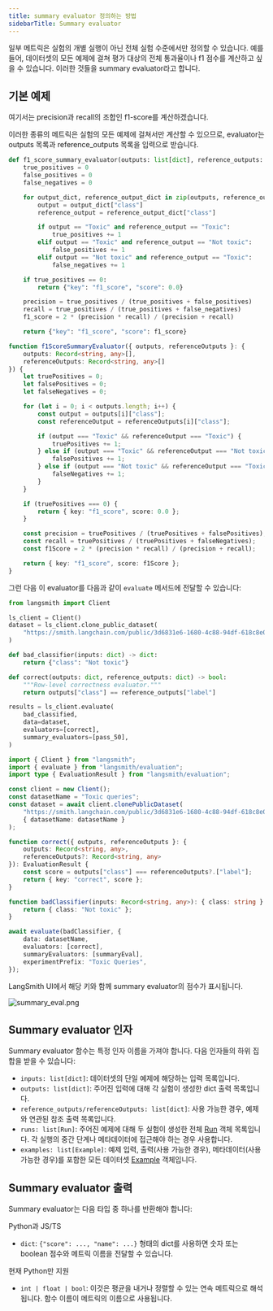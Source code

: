 ```yaml
---
title: summary evaluator 정의하는 방법
sidebarTitle: Summary evaluator
---
```


일부 메트릭은 실험의 개별 실행이 아닌 전체 실험 수준에서만 정의할 수 있습니다. 예를 들어, 데이터셋의 모든 예제에 걸쳐 평가 대상의 전체 통과율이나 f1 점수를 계산하고 싶을 수 있습니다. 이러한 것들을 summary evaluator라고 합니다.

## 기본 예제

여기서는 precision과 recall의 조합인 f1-score를 계산하겠습니다.

이러한 종류의 메트릭은 실험의 모든 예제에 걸쳐서만 계산할 수 있으므로, evaluator는 outputs 목록과 reference_outputs 목록을 입력으로 받습니다.

<CodeGroup>

```python Python
def f1_score_summary_evaluator(outputs: list[dict], reference_outputs: list[dict]) -> dict:
    true_positives = 0
    false_positives = 0
    false_negatives = 0

    for output_dict, reference_output_dict in zip(outputs, reference_outputs):
        output = output_dict["class"]
        reference_output = reference_output_dict["class"]

        if output == "Toxic" and reference_output == "Toxic":
            true_positives += 1
        elif output == "Toxic" and reference_output == "Not toxic":
            false_positives += 1
        elif output == "Not toxic" and reference_output == "Toxic":
            false_negatives += 1

    if true_positives == 0:
        return {"key": "f1_score", "score": 0.0}

    precision = true_positives / (true_positives + false_positives)
    recall = true_positives / (true_positives + false_negatives)
    f1_score = 2 * (precision * recall) / (precision + recall)

    return {"key": "f1_score", "score": f1_score}
```

```typescript TypeScript
function f1ScoreSummaryEvaluator({ outputs, referenceOutputs }: {
    outputs: Record<string, any>[],
    referenceOutputs: Record<string, any>[]
}) {
    let truePositives = 0;
    let falsePositives = 0;
    let falseNegatives = 0;

    for (let i = 0; i < outputs.length; i++) {
        const output = outputs[i]["class"];
        const referenceOutput = referenceOutputs[i]["class"];

        if (output === "Toxic" && referenceOutput === "Toxic") {
            truePositives += 1;
        } else if (output === "Toxic" && referenceOutput === "Not toxic") {
            falsePositives += 1;
        } else if (output === "Not toxic" && referenceOutput === "Toxic") {
            falseNegatives += 1;
        }
    }

    if (truePositives === 0) {
        return { key: "f1_score", score: 0.0 };
    }

    const precision = truePositives / (truePositives + falsePositives);
    const recall = truePositives / (truePositives + falseNegatives);
    const f1Score = 2 * (precision * recall) / (precision + recall);

    return { key: "f1_score", score: f1Score };
}
```

</CodeGroup>

그런 다음 이 evaluator를 다음과 같이 `evaluate` 메서드에 전달할 수 있습니다:

<CodeGroup>

```python Python
from langsmith import Client

ls_client = Client()
dataset = ls_client.clone_public_dataset(
    "https://smith.langchain.com/public/3d6831e6-1680-4c88-94df-618c8e01fc55/d"
)

def bad_classifier(inputs: dict) -> dict:
    return {"class": "Not toxic"}

def correct(outputs: dict, reference_outputs: dict) -> bool:
    """Row-level correctness evaluator."""
    return outputs["class"] == reference_outputs["label"]

results = ls_client.evaluate(
    bad_classified,
    data=dataset,
    evaluators=[correct],
    summary_evaluators=[pass_50],
)
```

```typescript TypeScript
import { Client } from "langsmith";
import { evaluate } from "langsmith/evaluation";
import type { EvaluationResult } from "langsmith/evaluation";

const client = new Client();
const datasetName = "Toxic queries";
const dataset = await client.clonePublicDataset(
    "https://smith.langchain.com/public/3d6831e6-1680-4c88-94df-618c8e01fc55/d",
    { datasetName: datasetName }
);

function correct({ outputs, referenceOutputs }: {
    outputs: Record<string, any>,
    referenceOutputs?: Record<string, any>
}): EvaluationResult {
    const score = outputs["class"] === referenceOutputs?.["label"];
    return { key: "correct", score };
}

function badClassifier(inputs: Record<string, any>): { class: string } {
    return { class: "Not toxic" };
}

await evaluate(badClassifier, {
    data: datasetName,
    evaluators: [correct],
    summaryEvaluators: [summaryEval],
    experimentPrefix: "Toxic Queries",
});
```

</CodeGroup>

LangSmith UI에서 해당 키와 함께 summary evaluator의 점수가 표시됩니다.

![summary_eval.png](/langsmith/images/summary-eval.png)

## Summary evaluator 인자

Summary evaluator 함수는 특정 인자 이름을 가져야 합니다. 다음 인자들의 하위 집합을 받을 수 있습니다:

* `inputs: list[dict]`: 데이터셋의 단일 예제에 해당하는 입력 목록입니다.
* `outputs: list[dict]`: 주어진 입력에 대해 각 실험이 생성한 dict 출력 목록입니다.
* `reference_outputs/referenceOutputs: list[dict]`: 사용 가능한 경우, 예제와 연관된 참조 출력 목록입니다.
* `runs: list[Run]`: 주어진 예제에 대해 두 실험이 생성한 전체 [Run](/langsmith/run-data-format) 객체 목록입니다. 각 실행의 중간 단계나 메타데이터에 접근해야 하는 경우 사용합니다.
* `examples: list[Example]`: 예제 입력, 출력(사용 가능한 경우), 메타데이터(사용 가능한 경우)를 포함한 모든 데이터셋 [Example](/langsmith/example-data-format) 객체입니다.

## Summary evaluator 출력

Summary evaluator는 다음 타입 중 하나를 반환해야 합니다:

Python과 JS/TS

* `dict`: `{"score": ..., "name": ...}` 형태의 dict를 사용하면 숫자 또는 boolean 점수와 메트릭 이름을 전달할 수 있습니다.

현재 Python만 지원

* `int | float | bool`: 이것은 평균을 내거나 정렬할 수 있는 연속 메트릭으로 해석됩니다. 함수 이름이 메트릭의 이름으로 사용됩니다.